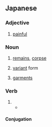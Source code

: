 ==Japanese==

===Adjective===
{{ja-adj|infl=i}}

# {{ja-def|痛い}} [[painful]]

===Noun===
{{ja-noun}}

# {{ja-def|遺体}} [[remains]], [[corpse]]
# {{ja-def|異体}} [[variant]] form
# {{ja-def|衣帯}} [[garment]]s

===Verb===
{{ja-verb form|type=i}}

# {{infl of|ja|いる||des}}
#* {{quote-song|ja|worklang=ja|title=カワキヲアメク|trans-title=Cry loudly for thirst|date=2019-01-29|author=[[w:Minami (singer)|Minami]]|artist=Minami|format=single|passage=此処'''いたい'''よ|tr=koko itai yo|t=I wanna be here}}

====Conjugation====
{{ja-i}}
{{ja-conj-bungo|いた|adj-ku}}